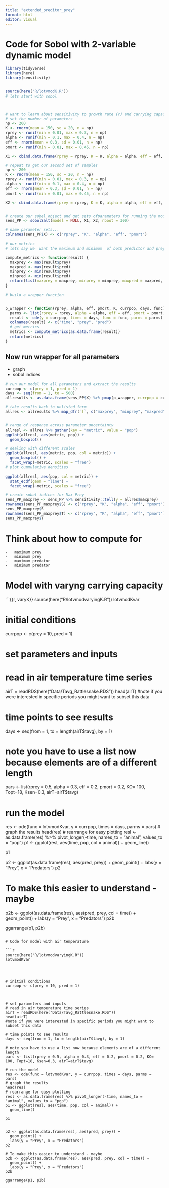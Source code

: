 ```yaml
---
title: "extended_preditor_prey"
format: html
editor: visual
---
```


# Code for Sobol with 2-variable dynamic model

```r
library(tidyverse)
library(here)
library(sensitivity)


source(here("R/lotvmodK.R"))
# lets start with sobol



# want to learn about sensitivity to growth rate (r) and carrying capacity
# set the number of parameters
np <- 200
K <- rnorm(mean = 150, sd = 20, n = np)
rprey <- runif(min = 0.01, max = 0.3, n = np)
alpha <- runif(min = 0.1, max = 0.4, n = np)
eff <- rnorm(mean = 0.3, sd = 0.01, n = np)
pmort <- runif(min = 0.01, max = 0.45, n = np)

X1 <- cbind.data.frame(rprey = rprey, K = K, alpha = alpha, eff = eff, pmort = pmort)

# repeat to get our second set of samples
np <- 200
K <- rnorm(mean = 150, sd = 20, n = np)
rprey <- runif(min = 0.01, max = 0.3, n = np)
alpha <- runif(min = 0.1, max = 0.4, n = np)
eff <- rnorm(mean = 0.3, sd = 0.01, n = np)
pmort <- runif(min = 0.01, max = 0.45, n = np)

X2 <- cbind.data.frame(rprey = rprey, K = K, alpha = alpha, eff = eff, pmort = pmort)


# create our sobel object and get sets ofparameters for running the model
sens_PP <- sobolSalt(model = NULL, X1, X2, nboot = 300)

# name parameter sets...
colnames(sens_PP$X) <- c("rprey", "K", "alpha", "eff", "pmort")

# our metrics
# lets say we  want the maximum and minimum  of both predictor and prey

compute_metrics <- function(result) {
  maxprey <- max(result$prey)
  maxpred <- max(result$pred)
  minprey <- min(result$prey)
  minpred <- min(result$pred)
  return(list(maxprey = maxprey, minprey = minprey, maxpred = maxpred, minpred = minpred))
}

# build a wrapper function


p_wrapper <- function(rprey, alpha, eff, pmort, K, currpop, days, func) {
  parms <- list(rprey = rprey, alpha = alpha, eff = eff, pmort = pmort, K = K)
  result <- ode(y = currpop, times = days, func = func, parms = parms)
  colnames(result) <- c("time", "prey", "pred")
  # get metrics
  metrics <- compute_metrics(as.data.frame(result))
  return(metrics)
}

```

## Now run wrapper for all parameters {.scrollable}

-   graph
-   sobol indices

```r
# run our model for all parameters and extract the results
currpop <- c(prey = 1, pred = 1)
days <- seq(from = 1, to = 500)
allresults <- as.data.frame(sens_PP$X) %>% pmap(p_wrapper, currpop = currpop, days = days, func = lotvmodK)

# take results back to unlisted form
allres <- allresults %>% map_dfr(`[`, c("maxprey", "minprey", "maxpred", "minpred"))


# range of response across parameter uncertainty
allresl <- allres %>% gather(key = "metric", value = "pop")
ggplot(allresl, aes(metric, pop)) +
  geom_boxplot()

# dealing with different scales
ggplot(allresl, aes(metric, pop, col = metric)) +
  geom_boxplot() +
  facet_wrap(~metric, scales = "free")
# plot cummulative densities

ggplot(allresl, aes(pop, col = metric)) +
  stat_ecdf(geom = "line") +
  facet_wrap(~metric, scales = "free")

# create sobol indices for Max Prey
sens_PP_maxprey <- sens_PP %>% sensitivity::tell(y = allres$maxprey)
rownames(sens_PP_maxprey$S) <- c("rprey", "K", "alpha", "eff", "pmort")
sens_PP_maxprey$S
rownames(sens_PP_maxprey$T) <- c("rprey", "K", "alpha", "eff", "pmort")
sens_PP_maxprey$T
```

# Think about how to compute for

```         
-   maximum prey
-   minimum prey
-   maximum predator
-   minimum predator
```

# Model with varyng carrying capacity

```{{r, varyK}}
source(here("R/lotvmodvaryingK.R"))
lotvmodKvar




# initial conditions
currpop <- c(prey = 10, pred = 1)



# set parameters and inputs
# read in air temperature time series
airT = readRDS(here("Data/Tavg_Rattlesnake.RDS"))
head(airT)
#note if you were interested in specific periods you might want to subset this data

# time points to see results
days <- seq(from = 1, to = length(airT$tavg), by = 1)

# note you have to use a list now because elements are of a different length
pars <- list(rprey = 0.5, alpha = 0.3, eff = 0.2, pmort = 0.2, KO= 100, Topt=18, Ksen=0.3, airT=airT$tavg)

# run the model
res <- ode(func = lotvmodKvar, y = currpop, times = days, parms = pars)
# graph the results
head(res)
# rearrange for easy plotting
resl <- as.data.frame(res) %>% pivot_longer(-time, names_to = "animal", values_to = "pop")
p1 <- ggplot(resl, aes(time, pop, col = animal)) +
  geom_line()

p1


p2 <- ggplot(as.data.frame(res), aes(pred, prey)) +
  geom_point() +
  labs(y = "Prey", x = "Predators")
p2

# To make this easier to understand - maybe
p2b <- ggplot(as.data.frame(res), aes(pred, prey, col = time)) +
  geom_point() +
  labs(y = "Prey", x = "Predators")
p2b

ggarrange(p1, p2b)
```

# Code for model with air temperature

```r
source(here("R/lotvmodvaryingK.R"))
lotvmodKvar




# initial conditions
currpop <- c(prey = 10, pred = 1)



# set parameters and inputs
# read in air temperature time series
airT = readRDS(here("Data/Tavg_Rattlesnake.RDS"))
head(airT)
#note if you were interested in specific periods you might want to subset this data

# time points to see results
days <- seq(from = 1, to = length(airT$tavg), by = 1)

# note you have to use a list now because elements are of a different length
pars <- list(rprey = 0.5, alpha = 0.3, eff = 0.2, pmort = 0.2, KO= 100, Topt=18, Ksen=0.3, airT=airT$tavg)

# run the model
res <- ode(func = lotvmodKvar, y = currpop, times = days, parms = pars)
# graph the results
head(res)
# rearrange for easy plotting
resl <- as.data.frame(res) %>% pivot_longer(-time, names_to = "animal", values_to = "pop")
p1 <- ggplot(resl, aes(time, pop, col = animal)) +
  geom_line()

p1


p2 <- ggplot(as.data.frame(res), aes(pred, prey)) +
  geom_point() +
  labs(y = "Prey", x = "Predators")
p2

# To make this easier to understand - maybe
p2b <- ggplot(as.data.frame(res), aes(pred, prey, col = time)) +
  geom_point() +
  labs(y = "Prey", x = "Predators")
p2b

ggarrange(p1, p2b)
```
